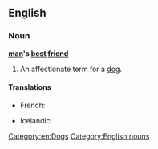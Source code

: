 ==English==

===Noun===
'''[[man]]'s [[best]] [[friend]]'''

# An affectionate term for a [[dog]].

====Translations====
{{trans-top|an affectionate term for a dog}}
* French: {{t+|fr|le meilleur ami de l’homme|m}}
{{trans-mid}}
* Icelandic: {{t-|is|besti vinur mannsins}}
{{trans-bottom}}

[[Category:en:Dogs]]
[[Category:English nouns]]